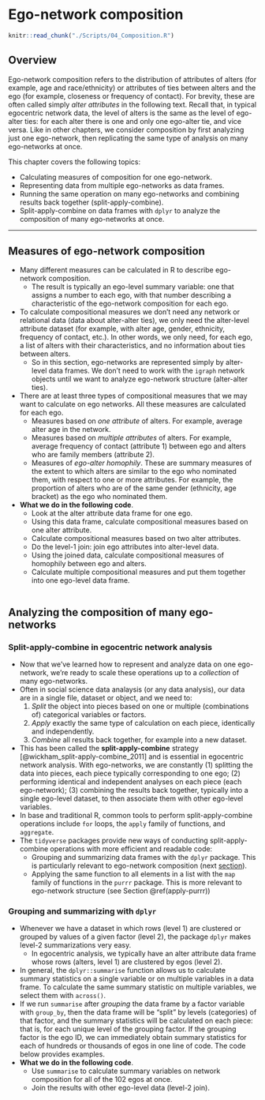 # Ego-network composition {#composition}


```r
knitr::read_chunk("./Scripts/04_Composition.R")
```

## Overview 

Ego-network composition refers to the distribution of attributes of alters (for example, age and race/ethnicity) or attributes of ties between alters and the ego (for example, closeness or frequency of contact). For brevity, these are often called simply _alter attributes_ in the following text. Recall that, in typical egocentric network data, the level of alters is the same as the level of ego-alter ties: for each alter there is one and only one ego-alter tie, and vice versa. Like in other chapters, we consider composition by first analyzing just one ego-network, then replicating the same type of analysis on many ego-networks at once.

This chapter covers the following topics:

* Calculating measures of composition for one ego-network.
* Representing data from multiple ego-networks as data frames.
* Running the same operation on many ego-networks and combining results back together (split-apply-combine).
* Split-apply-combine on data frames with `dplyr` to analyze the composition of many ego-networks at once.

***

## Measures of ego-network composition
* Many different measures can be calculated in R to describe ego-network composition. 
    - The result is typically an ego-level summary variable: one that assigns a number to each ego, with that number describing a characteristic of the ego-network composition for each ego.
* To calculate compositional measures we don't need any network or relational data (data about alter-alter ties), we only need the alter-level attribute dataset (for example, with alter age, gender, ethnicity, frequency of contact, etc.). In other words, we only need, for each ego, a list of alters with their characteristics, and no information about ties between alters.
    - So in this section, ego-networks are represented simply by alter-level data frames. We don't need to work with the `igraph` network objects until we want to analyze ego-network structure (alter-alter ties).
* There are at least three types of compositional measures that we may want to calculate on ego networks. All these measures are calculated for each ego.
    - Measures based on _one attribute_ of alters. For example, average alter age in the network.
    - Measures based on _multiple attributes_ of alters. For example, average frequency of contact (attribute 1) between ego and alters who are family members (attribute 2).
    - Measures of _ego-alter homophily_. These are summary measures of the extent to which alters are similar to the ego who nominated them, with respect to one or more attributes. For example, the proportion of alters who are of the same gender (ethnicity, age bracket) as the ego who nominated them.
+ **What we do in the following code**.
    * Look at the alter attribute data frame for one ego.
    * Using this data frame, calculate compositional measures based on one alter attribute.
    * Calculate compositional measures based on two alter attributes.
    * Do the level-1 join: join ego attributes into alter-level data.
    * Using the joined data, calculate compositional measures of homophily between ego and alters.
    * Calculate multiple compositional measures and put them together into one ego-level data frame.

```r
```

## Analyzing the composition of many ego-networks {#comp-many}

### Split-apply-combine in egocentric network analysis

+ Now that we've learned how to represent and analyze data on one ego-network, we're ready to scale these operations up to a *collection* of many ego-networks.
+ Often in social science data analaysis (or any data analysis), our data are in a single file, dataset or object, and we need to:
    1. _Split_ the object into pieces based on one or multiple (combinations of) categorical variables or factors.
    2. _Apply_ exactly the same type of calculation on each piece, identically and independently.
    3. _Combine_ all results back together, for example into a new dataset.
+ This has been called the **split-apply-combine** strategy [@wickham_split-apply-combine_2011] and is essential in egocentric network analysis. With ego-networks, we are constantly (1) splitting the data into pieces, each piece typically corresponding to one ego; (2) performing identical and independent analyses on each piece (each ego-network); (3) combining the results back together, typically into a single ego-level dataset, to then associate them with other ego-level variables.
+ In base and traditional R, common tools to perform split-apply-combine operations include `for` loops, the `apply` family of functions, and `aggregate`.
+ The `tidyverse` packages provide new ways of conducting split-apply-combine operations with more efficient and readable code:
    * Grouping and summarizing data frames with the `dplyr` package. This is particularly relevant to ego-network composition (next [section](#summarize-dplyr)).
    * Applying the same function to all elements in a list with the `map` family of functions in the `purrr` package. This is more relevant to ego-network structure (see Section \@ref(apply-purrr))

### Grouping and summarizing with `dplyr` {#summarize-dplyr}
+ Whenever we have a dataset in which rows (level 1) are clustered or grouped by values of a given factor (level 2), the package `dplyr` makes level-2 summarizations very easy. 
    * In egocentric analysis, we typically have an alter attribute data frame whose rows (alters, level 1) are clustered by egos (level 2).
+ In general, the `dplyr::summarise` function allows us to calculate summary statistics on a single variable or on multiple variables in a data frame. To calculate the same summary statistic on multiple variables, we select them with `across()`.
+ If we run `summarise` after _grouping_ the data frame by a factor variable with `group_by`, then the data frame will be "split" by levels (categories) of that factor, and the summary statistics will be calculated on each piece: that is, for each unique level of the grouping factor. If the grouping factor is the ego ID, we can immediately obtain summary statistics for each of hundreds or thousands of egos in one line of code. The code below provides examples.
+ **What we do in the following code**. 
    * Use `summarise` to calculate summary variables on network composition for all of the 102 egos at once.
    * Join the results with other ego-level data (level-2 join).

```r
```